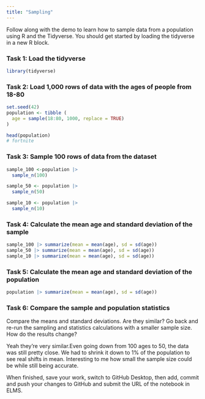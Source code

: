```yaml
---
title: "Sampling"
---
```


Follow along with the demo to learn how to sample data from a population using R and the Tidyverse. You should get started by loading the tidyverse in a new R block.

### Task 1: Load the tidyverse
```r
library(tidyverse)
```


### Task 2: Load 1,000 rows of data with the ages of people from 18-80
```r
set.seed(42)
population <- tibble (
  age = sample(18:80, 1000, replace = TRUE)
)

head(population)
# fortnite
```


### Task 3: Sample 100 rows of data from the dataset
```r
sample_100 <-population |> 
  sample_n(100)

sample_50 <- population |> 
  sample_n(50)

sample_10 <- population |> 
  sample_n(10)
```


### Task 4: Calculate the mean age and standard deviation of the sample
```r
sample_100 |> summarize(mean = mean(age), sd = sd(age))
sample_50 |> summarize(mean = mean(age), sd = sd(age))
sample_10 |> summarize(mean = mean(age), sd = sd(age))
```


### Task 5: Calculate the mean age and standard deviation of the population
```r
population |> summarize(mean = mean(age), sd = sd(age))

```


### Task 6: Compare the sample and population statistics

Compare the means and standard deviations. Are they similar? Go back and re-run the sampling and statistics calculations with a smaller sample size. How do the results change?

Yeah they're very similar.Even going down from 100 ages to 50, the data was still pretty close. We had to shrink it down to 1% of the population to see real shifts in mean. Interesting to me how small the sample size could be while still being accurate.

When finished, save your work, switch to GitHub Desktop, then add, commit and push your changes to GitHub and submit the URL of the notebook in ELMS.
